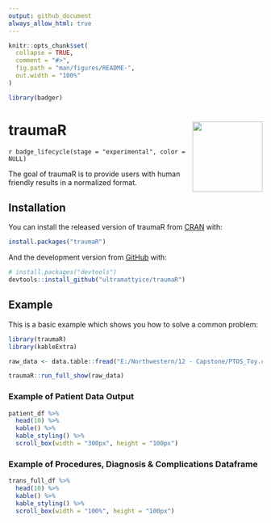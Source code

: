 ```yaml
---
output: github_document
always_allow_html: true
---
```


<!-- README.md is generated from README.Rmd. Please edit that file -->

```r
knitr::opts_chunk$set(
  collapse = TRUE,
  comment = "#>",
  fig.path = "man/figures/README-",
  out.width = "100%"
)

library(badger)
```

# traumaR  <img src='man/figures/logo.png' align="right" height="139" />

<!-- badges: start -->
`r badge_lifecycle(stage = "experimental", color = NULL)`
<!-- badges: end -->

The goal of traumaR is to provide users with human friendly results in a normalized format.

## Installation

You can install the released version of traumaR from [CRAN](https://CRAN.R-project.org) with:

``` r
install.packages("traumaR")
```

And the development version from [GitHub](https://github.com/) with:

``` r
# install.packages("devtools")
devtools::install_github("ultramattyice/traumaR")
```
## Example

This is a basic example which shows you how to solve a common problem:

```r
library(traumaR)
library(kableExtra)

raw_data <- data.table::fread("E:/Northwestern/12 - Capstone/PTOS_Toy.csv", na.strings = c("<unk>", "", "<n/a>"))

traumaR::run_full_show(raw_data)

```

### Example of Patient Data Output

```r
patient_df %>% 
  head(10) %>% 
  kable() %>% 
  kable_styling() %>% 
  scroll_box(width = "300px", height = "100px")
```

### Example of Procedures, Diagnosis & Complications Dataframe

```r
trans_full_df %>%  
  head(10) %>% 
  kable() %>% 
  kable_styling() %>% 
  scroll_box(width = "100%", height = "100px")
```



